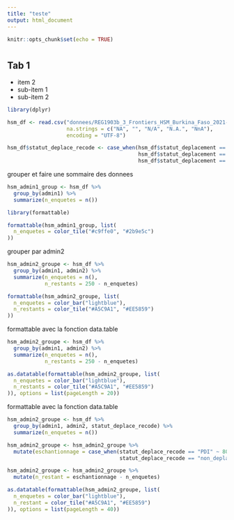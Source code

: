 ```yaml
---
title: "teste"
output: html_document
---
```


```r
knitr::opts_chunk$set(echo = TRUE)
```


# {.tabset .tabset-fade .tabset-pills}


## Tab 1


* item 2
 + sub-item 1
 + sub-item 2 

``` r
library(dplyr)

hsm_df <- read.csv("donnees/REG1903b_3_Frontiers_HSM_Burkina_Faso_2021-03-16.csv", 
                   na.strings = c("NA", "", "N/A", "N.A.", "NnA"),
                   encoding = "UTF-8")

hsm_df$statut_deplace_recode <- case_when(hsm_df$statut_deplacement == "PDI (personne déplacée interne dans son pays)" ~ "PDI",
                                          hsm_df$statut_deplacement == "Population non déplacée (personne résidant dans la localité et ne s'étant pas déplacée)" ~ "non_deplacee",
                                          hsm_df$statut_deplacement == "Retourné (personne auparavant déplacée dans son pays qui est désormais retournée chez elle)" ~ "retournee")


```

grouper et faire une sommaire des donnees
``` r
hsm_admin1_group <- hsm_df %>% 
  group_by(admin1) %>% 
  summarize(n_enquetes = n())

library(formattable)

formattable(hsm_admin1_group, list(
  n_enquetes = color_tile("#c9ffe0", "#2b9e5c")
))


```

grouper par admin2
``` r
hsm_admin2_groupe <- hsm_df %>% 
  group_by(admin1, admin2) %>% 
  summarize(n_enquetes = n(),
            n_restants = 250 - n_enquetes)

formattable(hsm_admin2_groupe, list(
  n_enquetes = color_bar("lightblue"),
  n_restants = color_tile("#A5C9A1", "#EE5859")
))

```

formattable avec la fonction data.table
``` r
hsm_admin2_groupe <- hsm_df %>% 
  group_by(admin1, admin2) %>% 
  summarize(n_enquetes = n(),
            n_restants = 250 - n_enquetes)

as.datatable(formattable(hsm_admin2_groupe, list(
  n_enquetes = color_bar("lightblue"),
  n_restants = color_tile("#A5C9A1", "#EE5859")
)), options = list(pageLength = 20))

```


formattable avec la fonction data.table
``` r
hsm_admin2_groupe <- hsm_df %>% 
  group_by(admin1, admin2, statut_deplace_recode) %>% 
  summarize(n_enquetes = n())

hsm_admin2_groupe <- hsm_admin2_groupe %>% 
  mutate(eschantionnage = case_when(statut_deplace_recode == "PDI" ~ 80, 
                                    statut_deplace_recode == "non_deplacee" ~ 180, TRUE ~ 10))

hsm_admin2_groupe <- hsm_admin2_groupe %>% 
  mutate(n_restant = eschantionnage - n_enquetes)

as.datatable(formattable(hsm_admin2_groupe, list(
  n_enquetes = color_bar("lightblue"),
  n_restant = color_tile("#A5C9A1", "#EE5859")
)), options = list(pageLength = 40))

```